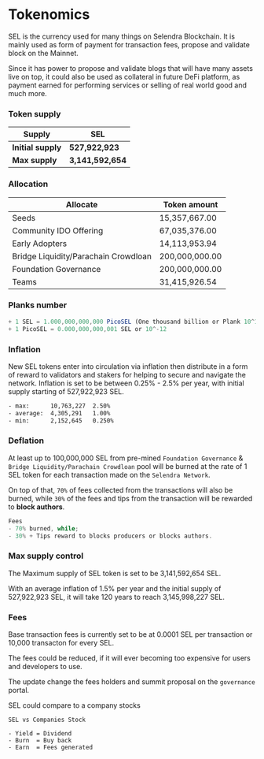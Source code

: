 

# Tokenomics 

<Callout emoji="💡">
SEL is the currency used for many things on Selendra Blockchain. It is mainly used as form of payment for transaction fees, propose and validate block on the Mainnet.
</Callout>

Since it has power to propose and validate blogs that will have many assets live on top, it could also be used as collateral in future DeFi platform, as payment earned for performing services or selling of real world good and much more.

### Token supply 
| Supply                  | SEL                         |
| ------------------------| ----------------------------| 
| **Initial supply**      | **527,922,923**             | 
| **Max supply**          | **3,141,592,654**           | 

### Allocation 

| Allocate                               | Token amount       |  
|----------------------------------------|--------------------|
| Seeds	                                 | 15,357,667.00      |
| Community IDO Offering                 | 67,035,376.00      |
| Early Adopters	                     | 14,113,953.94      |
| Bridge Liquidity/Parachain Crowdloan   | 200,000,000.00	  |
| Foundation Governance	                 | 200,000,000.00     |
| Teams	                                 | 31,415,926.54      |

### Planks number
```js
+ 1 SEL = 1.000,000,000,000 PicoSEL (One thousand billion or Plank 10^12)
+ 1 PicoSEL = 0.000,000,000,001 SEL or 10^-12
```

### Inflation		

New SEL tokens enter into circulation via inflation then distribute in a form of reward to validators and stakers for helping to secure and navigate the network. Inflation is set to be between 0.25% - 2.5% per year, with initial supply starting of 527,922,923 SEL.

```bash
- max:	    10,763,227	2.50%
- average:	4,305,291	1.00%
- min:	    2,152,645	0.250%
```
### Deflation

At least up to 100,000,000 SEL from pre-mined `Foundation Governance` & `Bridge Liquidity/Parachain Crowdloan` pool will be burned at the rate of 1 SEL token for each transaction made on the `Selendra Network`. 

On top of that, `70%` of fees collected from the transactions will also be burned, while `30%` of the fees and tips from the transaction will be rewarded to **block authors**.   

```js
Fees
- 70% burned, while;  
- 30% + Tips reward to blocks producers or blocks authors.
```

### Max supply control

The Maximum supply of SEL token is set to be 3,141,592,654 SEL. 

With an average inflation of 1.5% per year and the initial supply of 527,922,923 SEL, it will take 120 years to reach 3,145,998,227 SEL. 

### Fees 

Base transaction fees is currently set to be at 0.0001 SEL per transaction or 10,000 transacton for every SEL. 

The fees could be reduced, if it will ever becoming too expensive for users and developers to use. 

The update change the fees holders and summit proposal on the `governance` portal. 


SEL could compare to a company stocks

```
SEL vs Companies Stock

- Yield = Dividend  
- Burn  = Buy back
- Earn  = Fees generated
```